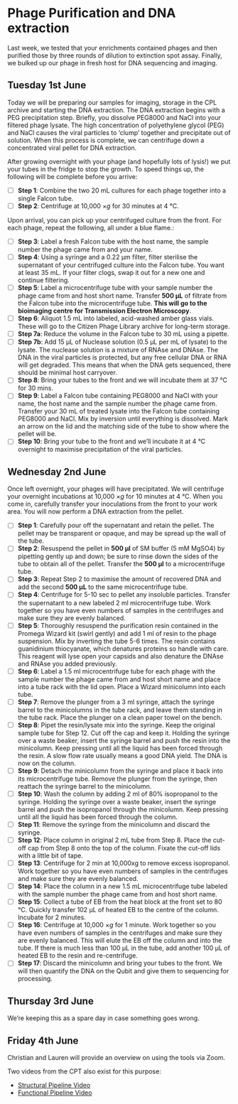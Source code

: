 # Phage Purification and DNA extraction

Last week, we tested that your enrichments contained phages and then purified those by three rounds of dilution to extinction spot assay. Finally, we bulked up our phage in fresh host for DNA sequencing and imaging.

## Tuesday 1st June

Today we will be preparing our samples for imaging, storage in the CPL archive and starting the DNA extraction. The DNA extraction begins with a PEG precipitation step. Briefly, you dissolve PEG8000 and NaCl into your filtered phage lysate. The high concentration of polyethylene glycol (PEG) and NaCl causes the viral particles to 'clump' together and precipitate out of solution. When this process is complete, we can centrifuge down a concentrated viral pellet for DNA extraction.

After growing overnight with your phage (and hopefully lots of lysis!) we put your tubes in the fridge to stop the growth. To speed things up, the following will be complete before you arrive:

- [ ] __Step 1__: Combine the two 20 mL cultures for each phage together into a single Falcon tube.
- [ ] __Step 2__: Centrifuge at 10,000 $\times g$ for 30 minutes at 4 °C.

Upon arrival, you can pick up your centrifuged culture from the front. For each phage, repeat the following, all under a blue flame.:

- [ ] __Step 3__: Label a fresh Falcon tube with the host name, the sample number the phage came from and your name.
- [ ] __Step 4__: Using a syringe and a 0.22 µm filter, filter sterilise the supernatant of your centrifuged culture into the Falcon tube. You want at least 35 mL. If your filter clogs, swap it out for a new one and continue filtering.
- [ ] __Step 5__: Label a microcentrifuge tube with your sample number the phage came from and host short name. Transfer __500 µL__ of filtrate from the Falcon tube into the microcentrifuge tube. **This will go to the bioimaging centre for Transmission Electron Microscopy**.
- [ ] __Step 6__: Aliquot 1.5 mL into labeled, acid-washed amber glass vials. These will go to the Citizen Phage Library archive for long-term storage.
- [ ] __Step 7a__: Reduce the volume in the Falcon tube to 30 mL using a pipette.
- [ ] __Step 7b__: Add 15 µL of Nuclease solution (0.5 µL per mL of lysate) to the lysate. The nuclease solution is a mixture of RNAse and DNAse. The DNA in the viral particles is protected, but any free cellular DNA or RNA will get degraded. This means that when the DNA gets sequenced, there should be minimal host carryover.
- [ ] __Step 8__: Bring your tubes to the front and we will incubate them at 37 °C for 30 mins.
- [ ] __Step 9__: Label a Falcon tube containing PEG8000 and NaCl with your name, the host name and the sample number the phage came from. Transfer your 30 mL of treated lysate into the Falcon tube containing PEG8000 and NaCl. Mix by inversion until everything is dissolved. Mark an arrow on the lid and the matching side of the tube to show where the pellet will be.
- [ ] __Step 10__: Bring your tube to the front and we'll incubate it at 4 °C overnight to maximise precipitation of the viral particles.


## Wednesday 2nd June

Once left overnight, your phages will have precipitated. We will centrifuge your overnight incubations at 10,000 $\times g$ for 10 minutes at 4 °C. When you come in, carefully transfer your inoculations from the front to your work area. You will now perform a DNA extraction from the pellet.

- [ ] __Step 1__: Carefully pour off the supernatant and retain the pellet. The pellet may be transparent or opaque, and may be spread up the wall of the tube.
- [ ] __Step 2__: Resuspend the pellet in __500 µl__ of SM buffer (5 mM MgSO4) by pipetting gently up and down; be sure to rinse down the sides of the tube to obtain all of the pellet. Transfer the __500 µl__ to a microcentrifuge tube.
- [ ] __Step 3__: Repeat Step 2 to maximise the amount of recovered DNA and add the second __500 µL__ to the same microcentrifuge tube.
- [ ] __Step 4__: Centrifuge for 5-10 sec to pellet any insoluble particles. Transfer the supernatant to a new labeled 2 ml microcentrifuge tube. Work together so you have even numbers of samples in the centrifuges and make sure they are evenly balanced.
- [ ] __Step 5__: Thoroughly resuspend the purification resin contained in the Promega Wizard kit (swirl gently) and add 1 ml of resin to the phage suspension. Mix by inverting the tube 5-6 times. The resin contains guanidinium thiocyanate, which denatures proteins so handle with care. This reagent will lyse open your capsids and also denature the DNAse and RNAse you added previously.
- [ ] __Step 6__: Label a 1.5 ml microcentrifuge tube for each phage with the sample number the phage came from and host short name and place into a tube rack with the lid open. Place a Wizard minicolumn into each tube.
- [ ] __Step 7__: Remove the plunger from a 3 ml syringe, attach the syringe barrel to the minicolumns in the tube rack, and leave them standing in the tube rack. Place the plunger on a clean paper towel on the bench.
- [ ] __Step 8__: Pipet the resin/lysate mix into the syringe. Keep the original sample tube for Step 12. Cut off the cap and keep it. Holding the syringe over a waste beaker, insert the syringe barrel and push the resin into the minicolumn. Keep pressing until all the liquid has been forced through the resin. A slow flow rate usually means a good DNA yield. The DNA is now on the column.
- [ ] __Step 9__: Detach the minicolumn from the syringe and place it back into its microcentrifuge tube. Remove the plunger from the syringe, then reattach the syringe barrel to the minicolumn.
- [ ] __Step 10__: Wash the column by adding 2 ml of 80% isopropanol to the syringe. Holding the syringe over a waste beaker, insert the syringe barrel and push the isopropanol through the minicolumn. Keep pressing until all the liquid has been forced through the column.
- [ ] __Step 11__: Remove the syringe from the minicolumn and discard the syringe.
- [ ] __Step 12__: Place column in original 2 mL tube from Step 8. Place the cut-off cap from Step 8 onto the top of the column. Fixate the cut-off lids with a little bit of tape.
- [ ] __Step 13__: Centrifuge for 2 min at 10,000xg to remove excess isopropanol. Work together so you have even numbers of samples in the centrifuges and make sure they are evenly balanced.
- [ ] __Step 14__: Place the column in a new 1.5 mL microcentrifuge tube labeled with the sample number the phage came from and host short name.
- [ ] __Step 15__: Collect a tube of EB from the heat block at the front set to 80 °C. Quickly transfer 102 µL of heated EB to the centre of the column. Incubate for 2 minutes.
- [ ] __Step 16__: Centrifuge at 10,000 $\times g$ for 1 minute. Work together so you have even numbers of samples in the centrifuges and make sure they are evenly balanced. This will elute the EB off the column and into the tube. If there is much less than 100 µL in the tube, add another 100 µL of heated EB to the resin and re-centrifuge.
- [ ] __Step 17__: Discard the minicolumn and bring your tubes to the front. We will then quantify the DNA on the Qubit and give them to sequencing for processing.

## Thursday 3rd June
We're keeping this as a spare day in case something goes wrong.


## Friday 4th June

Christian and Lauren will provide an overview on using the tools via Zoom.

Two videos from the CPT also exist for this purpose:

* [Structural Pipeline Video](https://t.co/F9Gv0rCHhS)
* [Functional Pipeline Video](https://t.co/5veyKIswWv)
